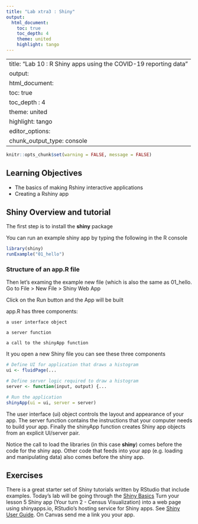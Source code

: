 ```yaml
---
title: "Lab xtra3 : Shiny"
output:
  html_document:
    toc: true
    toc_depth: 4
    theme: united
    highlight: tango
---
```


---
title: "Lab 10 : R Shiny apps using the COVID-19 reporting data"
output:
  html_document:
    toc: true
    toc_depth : 4
    theme: united
    highlight: tango
editor_options: 
  chunk_output_type: console
---

```r
knitr::opts_chunk$set(warning = FALSE, message = FALSE) 
```

## Learning Objectives

* The basics of making Rshiny interactive applications
* Creating a Rshiny app 

## Shiny Overview and tutorial

The first step is to install the __shiny__ package

You can run an example shiny app by typing the following in the R console

```r
library(shiny)
runExample("01_hello")
```


### Structure of an app.R file

Then let's examing the example new file (which is also the same as 01_hello. Go to File > New File > Shiny Web App

Click on the Run button and the App will be built

app.R has three components:

    a user interface object

    a server function

    a call to the shinyApp function

It you open a new Shiny file you can see these three components

```r
# Define UI for application that draws a histogram
ui <- fluidPage(...

# Define server logic required to draw a histogram
server <- function(input, output) {...

# Run the application 
shinyApp(ui = ui, server = server)
```

The user interface (ui) object controls the layout and appearance of your app. The server function contains the instructions that your computer needs to build your app. Finally the shinyApp function creates Shiny app objects from an explicit UI/server pair.

Notice the call to load the libraries (in this case __shiny__) comes before the code for the shiny app. Other code that feeds into your app (e.g. loading and manipulating data) also comes before the shiny app.

## Exercises

There is a great starter set of Shiny tutorials written by RStudio that include examples. Today's lab will be going through the [Shiny Basics](https://shiny.posit.co/r/getstarted/shiny-basics/lesson1/index.html) Turn your lesson 5 Shiny app (Your turn 2 - Census Visualization) into a web page using shinyapps.io, RStudio’s hosting service for Shiny apps.  See [Shiny User Guide](https://docs.posit.co/shinyapps.io/getting-started.html#working-with-shiny-for-rI). On Canvas send me a link you your app.  